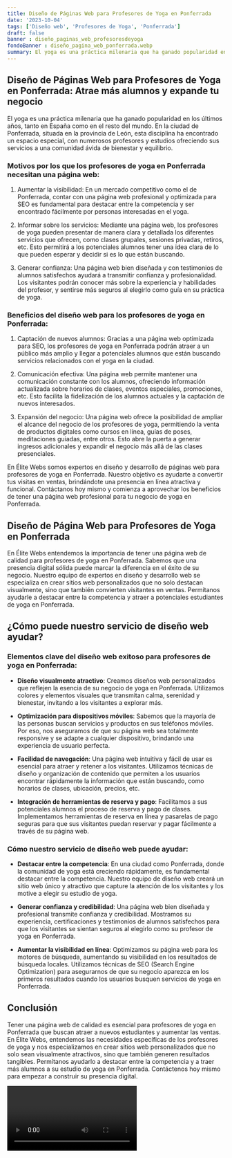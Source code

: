 ```yaml
---
title: Diseño de Páginas Web para Profesores de Yoga en Ponferrada
date: '2023-10-04'
tags: ['Diseño web', 'Profesores de Yoga', 'Ponferrada']
draft: false
banner : diseño_paginas_web_profesoresdeyoga
fondoBanner : diseño_pagina_web_ponferrada.webp
summary: El yoga es una práctica milenaria que ha ganado popularidad en los últimos años, tanto en España como en el resto del mundo. En la ciudad de Ponferrada, situada en la provincia de León, esta disciplina ha encontrado un espacio especial, con numerosos profesores y estudios ofreciendo sus servicios a una comunidad ávida de bienestar y equilibrio.
---
```


## Diseño de Páginas Web para Profesores de Yoga en Ponferrada: Atrae más alumnos y expande tu negocio

El yoga es una práctica milenaria que ha ganado popularidad en los últimos años, tanto en España como en el resto del mundo. En la ciudad de Ponferrada, situada en la provincia de León, esta disciplina ha encontrado un espacio especial, con numerosos profesores y estudios ofreciendo sus servicios a una comunidad ávida de bienestar y equilibrio.

### Motivos por los que los profesores de yoga en Ponferrada necesitan una página web:

1. Aumentar la visibilidad: En un mercado competitivo como el de Ponferrada, contar con una página web profesional y optimizada para SEO es fundamental para destacar entre la competencia y ser encontrado fácilmente por personas interesadas en el yoga.

2. Informar sobre los servicios: Mediante una página web, los profesores de yoga pueden presentar de manera clara y detallada los diferentes servicios que ofrecen, como clases grupales, sesiones privadas, retiros, etc. Esto permitirá a los potenciales alumnos tener una idea clara de lo que pueden esperar y decidir si es lo que están buscando.

3. Generar confianza: Una página web bien diseñada y con testimonios de alumnos satisfechos ayudará a transmitir confianza y profesionalidad. Los visitantes podrán conocer más sobre la experiencia y habilidades del profesor, y sentirse más seguros al elegirlo como guía en su práctica de yoga.

### Beneficios del diseño web para los profesores de yoga en Ponferrada:

1. Captación de nuevos alumnos: Gracias a una página web optimizada para SEO, los profesores de yoga en Ponferrada podrán atraer a un público más amplio y llegar a potenciales alumnos que están buscando servicios relacionados con el yoga en la ciudad.

2. Comunicación efectiva: Una página web permite mantener una comunicación constante con los alumnos, ofreciendo información actualizada sobre horarios de clases, eventos especiales, promociones, etc. Esto facilita la fidelización de los alumnos actuales y la captación de nuevos interesados.

3. Expansión del negocio: Una página web ofrece la posibilidad de ampliar el alcance del negocio de los profesores de yoga, permitiendo la venta de productos digitales como cursos en línea, guías de poses, meditaciones guiadas, entre otros. Esto abre la puerta a generar ingresos adicionales y expandir el negocio más allá de las clases presenciales.

En Élite Webs somos expertos en diseño y desarrollo de páginas web para profesores de yoga en Ponferrada. Nuestro objetivo es ayudarte a convertir tus visitas en ventas, brindándote una presencia en línea atractiva y funcional. Contáctanos hoy mismo y comienza a aprovechar los beneficios de tener una página web profesional para tu negocio de yoga en Ponferrada.

<GifSeo />

<Cta />

## Diseño de Página Web para Profesores de Yoga en Ponferrada

En Élite Webs entendemos la importancia de tener una página web de calidad para profesores de yoga en Ponferrada. Sabemos que una presencia digital sólida puede marcar la diferencia en el éxito de su negocio. Nuestro equipo de expertos en diseño y desarrollo web se especializa en crear sitios web personalizados que no solo destacan visualmente, sino que también convierten visitantes en ventas. Permítanos ayudarle a destacar entre la competencia y atraer a potenciales estudiantes de yoga en Ponferrada.

## ¿Cómo puede nuestro servicio de diseño web ayudar?

### Elementos clave del diseño web exitoso para profesores de yoga en Ponferrada:

- **Diseño visualmente atractivo**: Creamos diseños web personalizados que reflejen la esencia de su negocio de yoga en Ponferrada. Utilizamos colores y elementos visuales que transmitan calma, serenidad y bienestar, invitando a los visitantes a explorar más.

- **Optimización para dispositivos móviles**: Sabemos que la mayoría de las personas buscan servicios y productos en sus teléfonos móviles. Por eso, nos aseguramos de que su página web sea totalmente responsive y se adapte a cualquier dispositivo, brindando una experiencia de usuario perfecta.

- **Facilidad de navegación**: Una página web intuitiva y fácil de usar es esencial para atraer y retener a los visitantes. Utilizamos técnicas de diseño y organización de contenido que permiten a los usuarios encontrar rápidamente la información que están buscando, como horarios de clases, ubicación, precios, etc.

- **Integración de herramientas de reserva y pago**: Facilitamos a sus potenciales alumnos el proceso de reserva y pago de clases. Implementamos herramientas de reserva en línea y pasarelas de pago seguras para que sus visitantes puedan reservar y pagar fácilmente a través de su página web.

### Cómo nuestro servicio de diseño web puede ayudar:

- **Destacar entre la competencia**: En una ciudad como Ponferrada, donde la comunidad de yoga está creciendo rápidamente, es fundamental destacar entre la competencia. Nuestro equipo de diseño web creará un sitio web único y atractivo que capture la atención de los visitantes y los motive a elegir su estudio de yoga.

- **Generar confianza y credibilidad**: Una página web bien diseñada y profesional transmite confianza y credibilidad. Mostramos su experiencia, certificaciones y testimonios de alumnos satisfechos para que los visitantes se sientan seguros al elegirlo como su profesor de yoga en Ponferrada.

- **Aumentar la visibilidad en línea**: Optimizamos su página web para los motores de búsqueda, aumentando su visibilidad en los resultados de búsqueda locales. Utilizamos técnicas de SEO (Search Engine Optimization) para asegurarnos de que su negocio aparezca en los primeros resultados cuando los usuarios busquen servicios de yoga en Ponferrada.

## Conclusión

Tener una página web de calidad es esencial para profesores de yoga en Ponferrada que buscan atraer a nuevos estudiantes y aumentar las ventas. En Élite Webs, entendemos las necesidades específicas de los profesores de yoga y nos especializamos en crear sitios web personalizados que no solo sean visualmente atractivos, sino que también generen resultados tangibles. Permítanos ayudarlo a destacar entre la competencia y a traer más alumnos a su estudio de yoga en Ponferrada. Contáctenos hoy mismo para empezar a construir su presencia digital.

<Video />

<CtaBot job='Profesores de Yoga' city='Ponferrada'/>

<Gmaps query='Ponferrada+españa+maps' />